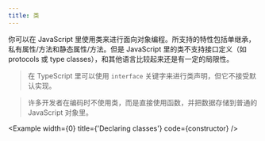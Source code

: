 ```yaml
---
title: 类
---
```



你可以在 JavaScript 里使用类来进行面向对象编程。所支持的特性包括单继承，私有属性/方法和静态属性/方法。但是 JavaScript 里的类不支持接口定义（如 protocols 或 type classes），和其他语言比较起来还是有一定的局限性。


> 在 TypeScript 里可以使用 `interface` 关键字来进行类声明，但它不接受默认实现。

> 许多开发者在编码时不使用类，而是直接使用函数，并把数据存储到普通的 JavaScript 对象里。

<Example width={0} title={'Declaring classes'} code={constructor} />
